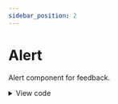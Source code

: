 ```yaml
---
sidebar_position: 2
---
```



# Alert
Alert component for feedback.

<Alert/>

<details>
    <summary>View code</summary>

```html
<div class="bg-blue-100 rounded-lg py-5 px-6 mb-4 text-base text-blue-700" role="alert">
  A simple primary alert - check it out!
</div>
<div class="bg-purple-100 rounded-lg py-5 px-6 mb-4 text-base text-purple-700" role="alert">
  A simple secondary alert - check it out!
</div>
<div class="bg-green-100 rounded-lg py-5 px-6 mb-4 text-base text-green-700" role="alert">
  A simple success alert - check it out!
</div>
<div class="bg-red-100 rounded-lg py-5 px-6 mb-4 text-base text-red-700" role="alert">
  A simple danger alert - check it out!
</div>
<div class="bg-yellow-100 rounded-lg py-5 px-6 mb-4 text-base text-yellow-700" role="alert">
  A simple warning alert - check it out!
</div>
<div class="bg-indigo-100 rounded-lg py-5 px-6 mb-4 text-base text-indigo-700" role="alert">
  A simple indigo alert - check it out!
</div>
<div class="bg-gray-50 rounded-lg py-5 px-6 mb-4 text-base text-gray-500" role="alert">
  A simple light alert - check it out!
</div>
<div class="bg-gray-300 rounded-lg py-5 px-6 mb-4 text-base text-gray-800" role="alert">
  A simple dark alert - check it out!
</div>
```
</details>
